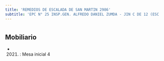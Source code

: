 ```yaml
---
title: 'REMEDIOS DE ESCALADA DE SAN MARTIN 2986'
subtitle: 'EPC N° 25 INSP.GEN. ALFREDO DANIEL ZUMDA - JIN C DE 12 (ESC. PRIM. Nº 11 DE 12)'
---
```


#


## Mobiliario

*  (2021) : Mesa inicial 4 




